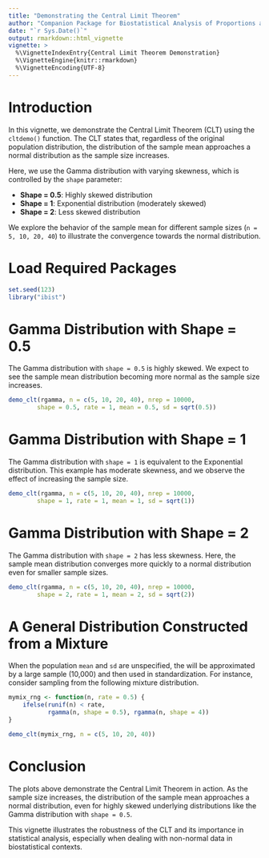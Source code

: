 ```yaml
---
title: "Demonstrating the Central Limit Theorem"
author: "Companion Package for Biostatistical Analysis of Proportions and Rates"
date: "`r Sys.Date()`"
output: rmarkdown::html_vignette
vignette: >
  %\VignetteIndexEntry{Central Limit Theorem Demonstration}
  %\VignetteEngine{knitr::rmarkdown}
  %\VignetteEncoding{UTF-8}
---
```


# Introduction

In this vignette, we demonstrate the Central Limit Theorem (CLT)
using the `cltdemo()` function. The CLT states that, regardless
of the original population distribution, the distribution of the
sample mean approaches a normal distribution as the sample size
increases.

Here, we use the Gamma distribution with varying skewness, which
is controlled by the `shape` parameter:

- **Shape = 0.5**: Highly skewed distribution
- **Shape = 1**: Exponential distribution (moderately skewed)
- **Shape = 2**: Less skewed distribution

We explore the behavior of the sample mean for different sample
sizes (`n = 5, 10, 20, 40`) to illustrate the convergence towards
the normal distribution.

# Load Required Packages

```r
set.seed(123)
library("ibist")
```

# Gamma Distribution with Shape = 0.5

The Gamma distribution with `shape = 0.5` is highly skewed. We
expect to see the sample mean distribution becoming more normal
as the sample size increases.

```r
demo_clt(rgamma, n = c(5, 10, 20, 40), nrep = 10000,
        shape = 0.5, rate = 1, mean = 0.5, sd = sqrt(0.5))
```

# Gamma Distribution with Shape = 1

The Gamma distribution with `shape = 1` is equivalent to the
Exponential distribution. This example has moderate skewness,
and we observe the effect of increasing the sample size.

```r
demo_clt(rgamma, n = c(5, 10, 20, 40), nrep = 10000,
        shape = 1, rate = 1, mean = 1, sd = sqrt(1))
```

# Gamma Distribution with Shape = 2

The Gamma distribution with `shape = 2` has less skewness. Here,
the sample mean distribution converges more quickly to a normal
distribution even for smaller sample sizes.

```r
demo_clt(rgamma, n = c(5, 10, 20, 40), nrep = 10000,
        shape = 2, rate = 1, mean = 2, sd = sqrt(2))
```

# A General Distribution Constructed from a Mixture

When the population `mean` and `sd` are unspecified, the will be
approximated by a large sample (10,000) and then used in
standardization. For instance, consider sampling from the following
mixture distribution.

```r
mymix_rng <- function(n, rate = 0.5) {
    ifelse(runif(n) < rate,
           rgamma(n, shape = 0.5), rgamma(n, shape = 4))
}

demo_clt(mymix_rng, n = c(5, 10, 20, 40))

```


# Conclusion

The plots above demonstrate the Central Limit Theorem in action.
As the sample size increases, the distribution of the sample mean
approaches a normal distribution, even for highly skewed
underlying distributions like the Gamma distribution with
`shape = 0.5`.

This vignette illustrates the robustness of the CLT and its
importance in statistical analysis, especially when dealing with
non-normal data in biostatistical contexts.
